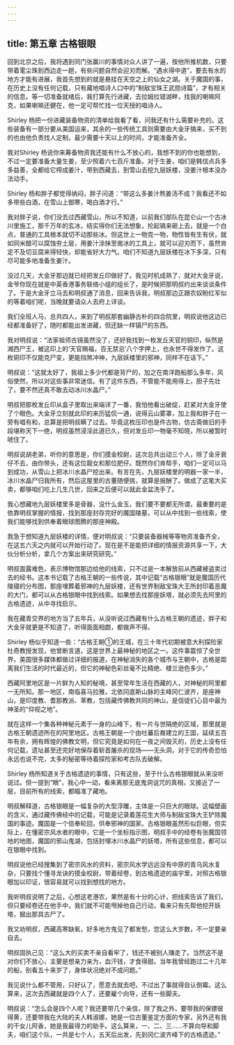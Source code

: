 ```yaml
---
---
---
```

title: 第五章 古格银眼
---




回到北京之后，我将遇到同门张赢川的事情对众人讲了一遍，按他所推机数，只要带着雮尘珠到西边走一趟，有些问题自然会迎刃而解。“遇水得中道”，要去有水的地方才能有进展，我首先想到的就是悬挂在天空之上的仙女之湖。关于魔国的事，在历史上没有任何记载，只有藏地唱诗人口中的“制敌宝珠王武勋诗篇”，才有相关的信息。等一切准备就绪后，我打算先行进藏，去拉姆拉错湖畔，找我的喇嘛阿克，如果喇嘛还健在，他一定可帮忙找一位天授的唱诗人。

Shirley 杨把一份进藏装备物资的清单给我看了看，问我还有什么需要补充的。这些装备有一部分要从美国运来，其余的一些传统工具则需要由大金牙搞来，买不到的也由他负责找人定制，最少需要十天以上的时间，才能准备齐全。

我对Shirley 杨说你来筹备物资我还能有什么不放心的，我想不到的你也能想到，不过一定要准备大量生姜，至少照着六七百斤准备。对于生姜，咱们是韩信点兵多多益善，全都给它榨成姜汁，带到西藏去，到雪山去挖九层妖楼，没姜汁根本没办法动手。

Shirley 杨和胖子都觉得纳闷，胖子问道：“带这么多姜汁熬姜汤不成？我看还不如多带些白酒，在雪山上御寒，喝白酒才行。”

我对胖子说，你们没去过西藏雪山，所以不知道，以前我们部队在昆仑山一个古冰川里施工，那千万年的玄冰，结实得你们无法想象，抡起镐来砸上去，就是一个白点，普通的工具根本就切不动那些冰。但这世上一物克一物，物性皆有生有伏，就如同米醋可以腐蚀夯土层，用姜汁涂抹至凿冰的工具上，就可以迎刃而下，虽然肯定不及切豆腐来得轻快，却能省好大力气。咱们不知道九层妖楼在冰下多深，只有尽可能多地准备生姜汁。

没过几天，大金牙那边就已经把发丘印做好了。我见时机成熟了，就对大金牙说，金爷你现在就是中英香港事务联络小组的组长了，是时候把那明叔约出来谈谈条件了。于是大金牙立马去和明叔通了消息，回来告诉我，明叔那边正跟农奴盼红军似的等着咱们呢，当晚就要请众人去府上详谈。

我们全班人马，总共四人，来到了明叔那套幽静古朴的四合院里，明叔说他这边已经都准备好了，随时都能出发进藏，但还缺一样镇尸的东西。

我对明叔说：“法家祖师古镜虽然没了，还好我找到一枚发丘天官的铜印，纵然是湘西尸王，被这印上的‘天官赐福，百无禁忌’八个字押上，也永世不得发作了。这枚铜印不仅能克尸变，更能挡煞冲神，九层妖楼里的邪神，同样不在话下。”

明叔说：“这就太好了，我祖上多少代都是背尸的，加之在南洋跑船那么多年，风俗使然，所以对这些事非常迷信。有了这件东西，不管能不能用得上，胆子先壮了，要不然还真不敢去动冰川水晶尸。”

明叔把那枚发丘印从盒子里取出来端详了一番，我怕他看出破绽，赶紧对大金牙使了个眼色。大金牙立刻就此印的来历猛侃一通，说得云山雾罩，加上我和胖子在一旁有唱有和，总算是把明叔瞒了过去。毕竟这枚压印也是件古物，仿古斋做旧的手段堪称天下一绝，明叔虽然浸淫此道已久，但对发丘印一物毫不知晓，所以被暂时唬住了。

明叔说胡老弟，听你的意思是，你们摸金校尉，这次总共出动三个人，除了金牙衰仔不去，由你带头，还有这位靓女和那位肥仔。既然你们肯帮手，咱们一定可以马到成功，从雪山上把冰川水晶尸挖出来。有言在先，九层妖楼里的明器一家一半，冰川水晶尸归我所有，然后这屋里的古董随便挑，就算是报酬了。做成了这笔大买卖，都够咱们吃上几生几世，回来之后便可以就此金盆洗手了。

我心想藏地九层妖楼里多是骨器，没什么金玉，我们要不要都无所谓，最重要的是依靠明叔掌握的情报，找到那座封存完好的魔国陵墓，可以从中找到一些线索，使我们能够找到供奉着眼球图腾的那座神殿。

我急于想知道九层妖楼的详情，便对明叔说：“只要装备器械等等物资准备齐全，在这五六天之内就可以开始行动了。现在是不是能把详细的情报资源共享一下，大伙分析分析，拿几个方案出来研究研究。”

明叔面露难色，表示博物馆那边给他的线索，只不过是一本解放前从西藏被盗卖过去的经书。这本书记载了古格王朝的一些传说，其中记载“古格银眼”就是魔国历代陵寝的分布图，那座埋葬着邪神的九层妖楼，还有世界制敌宝珠大王所封印着恶魔的大门，都可以从古格银眼中找到线索。如果想去找那座妖塔，就必须先去阿里的古格遗迹，从中寻找启示。

我在藏青交界的地方当了五年兵，从没听说过西藏有什么古格王朝的遗迹，胖子和大金牙就更是不知道了，听得面面相觑，都做声不得。

Shirley 杨似乎知道一些：“古格王朝①的王城，在三十年代初期被意大利探险家杜奇教授发现，他曾断言道，这是世界上最神秘的地区之一。这件事震惊了全世界，美国很多媒体都做过详细的报道，在神秘消失的各个城市与王朝中，古格是距离我们生活的时代最近的，但它的神秘色彩丝毫不比精绝、楼兰逊色多少。”

西藏阿里地区是一片鲜为人知的秘境，甚至常年生活在西藏的人，对神秘的阿里都一无所知。那一地区，南临喜马拉雅，北依冈底斯山脉的主峰冈仁波齐，是座神山，是印度教、耆那教派、苯教，包括藏传佛教共同的神山，是信徒们心目中最为神圣的“仰视之地”。

就在这样一个集各种神秘元素于一身的山峰下，有一片与世隔绝的区域，那里就是古格王朝遗迹所在的阿里地区。古格王朝是一个由吐蕃后裔建立的王国，延续五百年有余，拥有辉煌的佛教文明，但它究竟是如何在一夜之间毁灭的，历史上没有任何记载，遗址甚至还完好地保存着斩首屠杀的现场——无头洞，对于它的传奇恐怕永远也说不完，太多的秘密等待着探险家和考古队去破解。

Shirley 杨所知道关于古格遗迹的事情，只有这些，至于什么古格银眼就从来没听说过。但一提到“眼”，我心中一动，看来离那无底鬼洞诅咒的真相，又接近了一层，目前所有的线索，都瞄准了藏地。

明叔解释道，古格银眼是一幅复杂的大型浮雕，主体是一只巨大的眼球。这幅壁画的含义，通过藏传佛经中的记载，可能是记录着莲花生大师与制敌宝珠大王铲除魔国的事迹。魔国是一个信奉轮回，供奉邪神的国家。古格银眼虽然形似巨眼，但实际上，在懂密宗风水者的眼中，它是一个坐标指示图，明叔手中的经卷有张魔国领地的地图，魔国的邪山鬼湖，包括封埋冰川水晶尸的妖塔，所有这些信息，都可以在银眼中找到。

明叔说他已经搜集到了密宗风水的资料，密宗风水学远远没有中原的青乌风水复杂，只要找个懂寻龙诀的摸金校尉，带着经卷，到古格遗迹的庙宇里，对照古格银眼加以印证，很容易就可以找到想找的地方。

我听明叔说明了之后，心想这老港农，果然是有十分的心计，把线索告诉了我们，但只要经卷还在他手中，我们就不可能甩掉他自己行动，看来只有先帮他挖开妖塔，掘出那具古尸了。

我又劝明叔，西藏高寒缺氧，好多地方鬼见了都发愁，您这么大岁数，不一定要亲自去。

明叔固执己见：“这么大的买卖不亲自看牢了，钱还不被别人赚走了。当然这不是对你们不放心，主要是想亲力亲为，血汗钱，才食得甜。当年我曾经跑过二十几年的船，别看五十来岁了，身体状况绝对不成问题。”

我见说什么都不管用，只好认了，愿意去就去吧，不过出了事就得自认倒霉。这么算来，这次去西藏就是四个人了，还要雇个向导，还有一些脚夫。

明叔说：“怎么会是四个人呢？我还要带几个亲信，除了我之外，要带我的保镖彼得黄，还要带我在大陆的夫人韩淑娜，她是一位古董鉴定方面的专家，另外还有我的干女儿阿香，她是我最得力的助手。这么算来，一、二、三……不算向导和脚夫，咱们这个队，一共是七个人，五天后出发，先到冈仁波齐峰下的古格遗迹。”